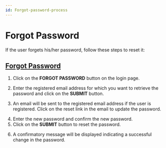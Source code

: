 ```yaml
---
id: Forgot-password-process
---
```


# Forgot Password

If the user forgets his/her password, follow these steps to reset it:

## [Forgot Password](#Fogot-Passoword)


<ImageViewer src={Forgotpassword1}/>

1. Click on the **FORGOT PASSWORD** button on the login page.

   <ImageViewer src={Forgotpassword2}/>

2. Enter the registered email address for which you want to retrieve the password and click on the **SUBMIT** button.

   
<ImageViewer src={Forgotpassword3}/>


3. An email will be sent to the registered email address if the user is registered.
   Click on the reset link in the email to update the password.


<ImageViewer src={Forgotpassword4}/>

4. Enter the new password and confirm the new password.
5. Click on the **SUBMIT** button to reset the password.

<ImageViewer src={Forgotpassword5}/>

6. A confirmatory message will be displayed indicating a successful change in the password.

   